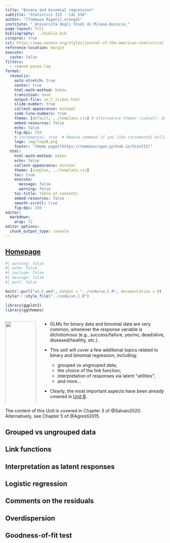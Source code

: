 ```yaml
---
title: "Binary and binomial regression"
subtitle: "Statistics III - CdL SSE"
author: "[Tommaso Rigon]{.orange}"
institute: "_Università degli Studi di Milano-Bicocca_"
page-layout: full
bibliography: ../biblio.bib
citeproc: true
csl: https://www.zotero.org/styles/journal-of-the-american-statistical-association
reference-location: margin
execute:
  cache: false
filters: 
  - remove-pause.lua
format:
  revealjs:
    auto-stretch: true
    center: true
    html-math-method: katex
    transition: none
    output-file: un_C_slides.html
    slide-number: true
    callout-appearance: minimal
    code-line-numbers: true
    theme: [default, ../template.css] # alternative themes (subset): default, night, dark
    embed-resources: false
    echo: false
    fig-dpi: 250
    # incremental: true  # Remove comment if you like incremental bullet points
    logo: img/logoB.png
    footer: "[Home page](https://tommasorigon.github.io/StatIII)"
  html:
    html-math-method: katex
    echo: false
    callout-appearance: minimal
    theme: [simplex, ../template.css]
    toc: true
    execute: 
      message: false
      warning: false
    toc-title: Table of contents
    embed-resources: false
    smooth-scroll: true
    fig-dpi: 250
editor: 
  markdown: 
    wrap: 72
editor_options: 
  chunk_output_type: console
---
```


## [Homepage](../index.html)

```r
#| warning: false
#| echo: false
#| include: false
#| message: false
#| purl: false

knitr::purl("un_C.qmd", output = "../code/un_C.R", documentation = 0)
styler:::style_file("../code/un_C.R")

library(ggplot2)
library(ggthemes)
```

::: columns
::: {.column width="20%"}
![](img/challenger.png){width="100%"}

[Original paper](https://doi.org/10.2307/2290069)
<!-- *"Pluralitas non est ponenda sine necessitate."* -->

<!-- [William of Ockham]{.grey} -->
:::

::: {.column width="80%"}

- GLMs for [binary data]{.blue} and [binomial data]{.orange} are very common, whenever the response variable is dichotomous (e.g., success/failure, yes/no, dead/alive, diseased/healthy, etc.).

- This unit will cover a few additional topics related to binary and binomial regression, including:
  - grouped vs ungrouped data;
  - the choice of the link function;
  - interpretation of responses via latent "utilities";
  - and more...

- Clearly, the most important aspects have been already covered in [Unit B](un_.B.html).
:::

:::

:::callout-tip
The content of this Unit is covered in [Chapter 3]{.orange} of @Salvan2020. Alternatively, see [Chapter 5]{.blue} of @Agresti2015.
:::


## Grouped vs ungrouped data

## Link functions

## Interpretation as latent responses

## Logistic regression

## Comments on the residuals

## Overdispersion

## Goodness-of-fit test